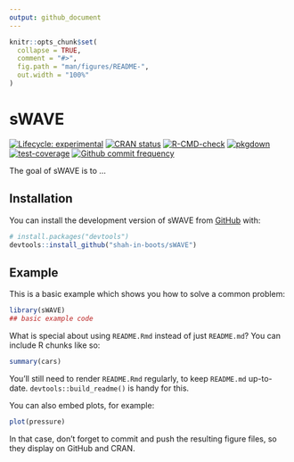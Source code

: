 ```yaml
---
output: github_document
---
```


<!-- README.md is generated from README.Rmd. Please edit that file -->

```r
knitr::opts_chunk$set(
  collapse = TRUE,
  comment = "#>",
  fig.path = "man/figures/README-",
  out.width = "100%"
)
```

# sWAVE

<!-- badges: start -->
[![Lifecycle: experimental](https://img.shields.io/badge/lifecycle-experimental-orange.svg)](https://lifecycle.r-lib.org/articles/stages.html#experimental)
[![CRAN status](https://www.r-pkg.org/badges/version/sWAVE)](https://CRAN.R-project.org/package=sWAVE)
[![R-CMD-check](https://github.com/shah-in-boots/sWAVE/actions/workflows/R-CMD-check.yaml/badge.svg)](https://github.com/shah-in-boots/sWAVE/actions/workflows/R-CMD-check.yaml)
[![pkgdown](https://github.com/shah-in-boots/sWAVE/actions/workflows/pkgdown.yaml/badge.svg)](https://github.com/shah-in-boots/sWAVE/actions/workflows/pkgdown.yaml)
[![test-coverage](https://github.com/shah-in-boots/sWAVE/actions/workflows/test-coverage.yaml/badge.svg)](https://github.com/shah-in-boots/sWAVE/actions/workflows/test-coverage.yaml)
[![Github commit frequency](https://img.shields.io/github/commit-activity/w/shah-in-boots/EGM)](https://github.com/shah-in-boots/EGM/graphs/commit-activity) 
<!-- badges: end -->

The goal of sWAVE is to ...

## Installation

You can install the development version of sWAVE from [GitHub](https://github.com/) with:

```r
# install.packages("devtools")
devtools::install_github("shah-in-boots/sWAVE")
```

## Example

This is a basic example which shows you how to solve a common problem:

```r
library(sWAVE)
## basic example code
```

What is special about using `README.Rmd` instead of just `README.md`? You can include R chunks like so:

```r
summary(cars)
```

You'll still need to render `README.Rmd` regularly, to keep `README.md` up-to-date. `devtools::build_readme()` is handy for this.

You can also embed plots, for example:

```r
plot(pressure)
```

In that case, don't forget to commit and push the resulting figure files, so they display on GitHub and CRAN.
